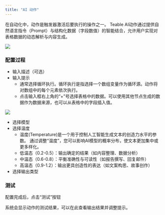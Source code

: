```yaml
---
title: "AI 动作"
---
```


在自动化中，动作是触发器激活后要执行的操作之一。
Teable AI动作通过提供自然语言指令（Prompt）与结构化数据（字段数值）的智能结合，允许用户实现对表格数据的动态解析与内容生成。

![](/images/![](/images/[图片].png).png)

### 配置过程
- 输入描述（可选）
- 输入提示 
  - 通常选择循环执行。循环执行是指选择一个数组变量作为循环源。动作将对数组中的每个元素依次执行。
  - 点击输入框右上角的“+”号选择表格中的数据。可以使用其他节点生成的数据作为数据来源，也可以从表格中的字段插入值。

![](/images/2025-04-11-12-14-31.png)

- 选择模型
- 选择温度
  - 温度(Temperature)是一个用于控制人工智能生成文本的创造力水平的参数。 通过调整“温度”，您可以影响AI模型的概率分布，使文本更加集中或更多样化。
  - 低温态（0.2-0.5）：输出确定的结果（如内容整理、数据分析）
  - 中温态（0.6-0.8）：平衡准确性与可读性（如报告撰写、回复邮件）
  - 高温态（0.9-1.2）：输出更具创造性的表达（如文案构思、故事创作）
- 选择输出类型

### 测试
  配置完成后，点击“测试”按钮
  
  系统会显示动作的测试结果，可以在此查看输出结果并调整提示。